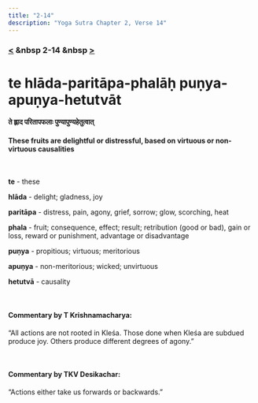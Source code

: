 ```yaml
---
title: "2-14"
description: "Yoga Sutra Chapter 2, Verse 14"
---
```


### [<](/Chapter-2/2-13/) &nbsp 2-14 &nbsp [>](/Chapter-2/2-15/)

# te hlāda-paritāpa-phalāḥ puṇya-apuṇya-hetutvāt

#### ते ह्लाद परितापफलाः पुण्यापुण्यहेतुत्वात्

#### These fruits are delightful or distressful, based on virtuous or non-virtuous causalities

<br />

**te** - these <br />

**hlāda** - delight; gladness, joy <br />

**paritāpa** - distress, pain, agony, grief, sorrow; glow, scorching, heat <br />

**phala** - fruit; consequence, effect; result; retribution (good or bad), gain or loss, reward or punishment, advantage or disadvantage <br />

**puṇya** - propitious; virtuous; meritorious <br />

**apuṇya** - non-meritorious; wicked; unvirtuous <br />

**hetutvā** - causality <br />

<br />

#### Commentary by T Krishnamacharya:

“All actions are not rooted in Kleśa.
Those done when Kleśa are subdued produce joy.
Others produce different degrees of agony.”

<br />

#### Commentary by TKV Desikachar:

“Actions either take us forwards or backwards.”
